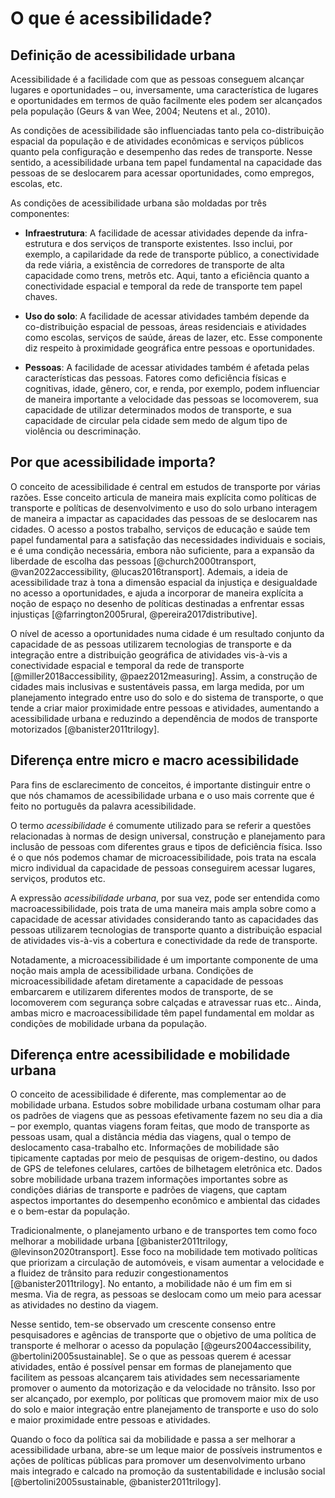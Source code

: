 # O que é acessibilidade?

## Definição de acessibilidade urbana

Acessibilidade é a facilidade com que as pessoas conseguem alcançar lugares e oportunidades – ou, inversamente, uma característica de lugares e oportunidades em termos de quão facilmente eles podem ser alcançados pela população (Geurs & van Wee, 2004; Neutens et al., 2010).

As condições de acessibilidade são influenciadas tanto pela co-distribuição espacial da população e de atividades econômicas e serviços públicos quanto pela configuração e desempenho das redes de transporte. Nesse sentido, a acessibilidade urbana tem papel fundamental na capacidade das pessoas de se deslocarem para acessar oportunidades, como empregos, escolas, etc.

As condições de acessibilidade urbana são moldadas por três componentes:

- **Infraestrutura**: A facilidade de acessar atividades depende da infra-estrutura e dos serviços de transporte existentes. Isso inclui, por exemplo, a capilaridade da rede de transporte público, a conectividade da rede viária, a existência de corredores de transporte de alta capacidade como trens, metrôs etc. Aqui, tanto a eficiência quanto a conectividade espacial e temporal da rede de transporte tem papel chaves.

- **Uso do solo**: A facilidade de acessar atividades também depende da co-distribuição espacial de pessoas, áreas residenciais e atividades como escolas, serviços de saúde, áreas de lazer, etc. Esse componente diz respeito à proximidade geográfica entre pessoas e oportunidades.

- **Pessoas**: A facilidade de acessar atividades também é afetada pelas características das pessoas. Fatores como deficiência físicas e cognitivas, idade, gênero, cor, e renda, por exemplo, podem influenciar de maneira importante a velocidade das pessoas se locomoverem, sua capacidade de utilizar determinados modos de transporte, e sua capacidade de circular pela cidade sem medo de algum tipo de violência ou descriminação.

## Por que acessibilidade importa?

O conceito de acessibilidade é central em estudos de transporte por várias razões. Esse conceito articula de maneira mais explícita como políticas de transporte e políticas de desenvolvimento e uso do solo urbano interagem de maneira a impactar as capacidades das pessoas de se deslocarem nas cidades. O acesso a postos trabalho, serviços de educação e saúde tem papel fundamental para a satisfação das necessidades individuais e sociais, e é uma condição necessária, embora não suficiente, para a expansão da liberdade de escolha das pessoas [@church2000transport, @van2022accessibility, @lucas2016transport]. Ademais, a ideia de acessibilidade traz à tona a dimensão espacial da injustiça e desigualdade no acesso a oportunidades, e ajuda a incorporar de maneira explícita a noção de espaço no desenho de políticas destinadas a enfrentar essas injustiças [@farrington2005rural, @pereira2017distributive].

O nível de acesso a oportunidades numa cidade é um resultado conjunto da capacidade de as pessoas utilizarem tecnologias de transporte e da integração entre a distribuição geográfica de atividades vis-à-vis a conectividade espacial e temporal da rede de transporte [@miller2018accessibility, @paez2012measuring]. Assim, a construção de cidades mais inclusivas e sustentáveis passa, em larga medida, por um planejamento integrado entre uso do solo e do sistema de transporte, o que tende a criar maior proximidade entre pessoas e atividades, aumentando a acessibilidade urbana e reduzindo a dependência de modos de transporte motorizados [@banister2011trilogy].

## Diferença entre micro e macro acessibilidade

Para fins de esclarecimento de conceitos, é importante distinguir entre o que nós chamamos de acessibilidade urbana e o uso mais corrente que é feito no português da palavra acessibilidade.

O termo *acessibilidade* é comumente utilizado para se referir a questões relacionadas à normas de design universal, construção e planejamento para inclusão de pessoas com diferentes graus e tipos de deficiência física. Isso é o que nós podemos chamar de microacessibilidade, pois trata na escala micro individual da capacidade de pessoas conseguirem acessar lugares, serviços, produtos etc.

A expressão *acessibilidade urbana*, por sua vez, pode ser entendida como macroacessibilidade, pois trata de uma maneira mais ampla sobre como a capacidade de acessar atividades considerando tanto as capacidades das pessoas utilizarem tecnologias de transporte quanto a distribuição espacial de atividades vis-à-vis a cobertura e conectividade da rede de transporte.

Notadamente, a microacessibilidade é um importante componente de uma noção mais ampla de acessibilidade urbana. Condições de microacessibilidade afetam diretamente a capacidade de pessoas embarcarem e utilizarem diferentes modos de transporte, de se locomoverem com segurança sobre calçadas e atravessar ruas etc.. Ainda, ambas micro e macroacessibilidade têm papel fundamental em moldar as condições de mobilidade urbana da população.

## Diferença entre acessibilidade e mobilidade urbana

O conceito de acessibilidade é diferente, mas complementar ao de mobilidade urbana. Estudos sobre mobilidade urbana costumam olhar para os padrões de viagens que as pessoas efetivamente fazem no seu dia a dia – por exemplo, quantas viagens foram feitas, que modo de transporte as pessoas usam, qual a distância média das viagens, qual o tempo de deslocamento casa-trabalho etc. Informações de mobilidade são tipicamente captadas por meio de pesquisas de origem-destino, ou dados de GPS de telefones celulares, cartões de bilhetagem eletrônica etc. Dados sobre mobilidade urbana trazem informações  importantes sobre as condições diárias de transporte e padrões de viagens,  que captam aspectos importantes do desempenho econômico e ambiental das cidades e o bem-estar da população.

Tradicionalmente, o planejamento urbano e de transportes tem como foco melhorar a mobilidade urbana [@banister2011trilogy, @levinson2020transport]. Esse foco na mobilidade tem motivado políticas que priorizam a circulação de automóveis, e visam aumentar a velocidade e a fluidez de trânsito para reduzir congestionamentos [@banister2011trilogy]. No entanto, a mobilidade não é um fim em si mesma.  Via de regra, as pessoas se deslocam como um meio para acessar as atividades no destino da viagem. 

Nesse sentido, tem-se observado um crescente consenso entre pesquisadores e agências de transporte que o objetivo de uma política de transporte é melhorar o acesso da população [@geurs2004accessibility, @bertolini2005sustainable]. Se o que as pessoas querem é acessar atividades, então é possível pensar em formas de planejamento que facilitem as pessoas alcançarem tais atividades sem necessariamente promover o aumento da motorização e da velocidade no trânsito. Isso por ser alcançado, por exemplo, por políticas que promovem maior mix de uso do solo e maior integração entre planejamento de transporte e uso do solo e maior proximidade entre pessoas e atividades.

Quando o foco da política sai da mobilidade e passa a ser melhorar a acessibilidade urbana, abre-se um leque maior de possíveis instrumentos e ações de políticas públicas para promover um desenvolvimento urbano mais integrado e calcado na promoção da sustentabilidade e inclusão social [@bertolini2005sustainable, @banister2011trilogy].